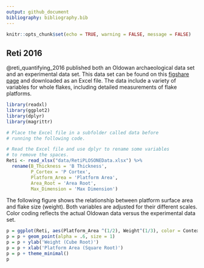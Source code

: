```yaml
---
output: github_document
bibliography: bibliography.bib
---
```


```r

knitr::opts_chunk$set(echo = TRUE, warning = FALSE, message = FALSE)

```


## Reti 2016

@reti_quantifying_2016 published both an Oldowan archaeological data set and an experimental data set.  This data set can be found on this [figshare page](https://figshare.com/articles/Reti_PLOS_ONE_Data_xlsx/2056551/1) and downloaded as an Excel file.  The data include a variety of variables for whole flakes, including detailed measurements of flake platforms. 


```r

library(readxl)
library(ggplot2)
library(dplyr)
library(magrittr)

# Place the Excel file in a subfolder called data before 
# running the following code.

# Read the Excel file and use dplyr to rename some variables
# to remove the spaces.
Reti <- read_xlsx("data/RetiPLOSONEData.xlsx") %>%
  rename(B_Thickness = 'B Thickness',
         P_Cortex = 'P Cortex',
         Platform_Area = 'Platform Area',
         Area_Root = 'Area Root',
         Max_Dimension = 'Max Dimension')    

```

The following figure shows the relationship between platform surface area and flake size (weight).  Both variables are adjusted for their different scales.  Color coding reflects the actual Oldowan data versus the experimental data set.

```r

p = ggplot(Reti, aes(Platform_Area ^(1/2), Weight^(1/3), color = Context))
p = p + geom_point(alpha = .6, size = 1)
p = p + ylab('Weight (Cube Root)')
p = p + xlab('Platform Area (Square Root)')
p = p + theme_minimal()
p

```


